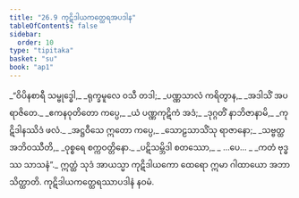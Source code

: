 ```yaml
---
title: "26.9 ကုဋိဒါယကတ္ထေရအပဒါန"
tableOfContents: false
sidebar:
  order: 10
type: "tipitaka"
basket: "su"
book: "ap1"
---
```



<DynamicBreadcrumb />

<Division number="33" book="ap1">

<Paragraph number="3142" type="verses" book="ap1">
_“ဝိပိနစာရီ သမ္ဗုဒ္ဓေါ,_  
_ရုက္ခမူလေ ဝသီ တဒါ;_  
_ပဏ္ဏသာလံ ကရိတွာန,_  
_အဒါသိံ အပရာဇိတေ._  

</Paragraph>

</Division>
<Division number="34" book="ap1">

<Paragraph number="3143" type="verses" book="ap1">
_ဧကနဝုတိတော ကပ္ပေ,_  
_ယံ ပဏ္ဏကုဋိကံ အဒံ;_  
_ဒုဂ္ဂတိံ နာဘိဇာနာမိ,_  
_ကုဋိဒါနဿိဒံ ဖလံ._  

</Paragraph>

</Division>
<Division number="35" book="ap1">

<Paragraph number="3144" type="verses" book="ap1">
_အဋ္ဌဝီသေ ဣတော ကပ္ပေ,_  
_သောဠသာသိံသု ရာဇာနော;_  
_သဗ္ဗတ္ထ အဘိဝဿီတိ,_  
_ဝုစ္စရေ စက္ကဝတ္တိနော._  

</Paragraph>

</Division>
<Division number="36" book="ap1">

<Paragraph number="3145" type="verses" book="ap1">
_ပဋိသမ္ဘိဒါ စတဿော,_  
_ …ပေ… _  
_ကတံ ဗုဒ္ဓဿ သာသနံ”._  

</Paragraph>

<Paragraph number="3146" book="ap1">
ဣတ္ထံ သုဒံ အာယသ္မာ ကုဋိဒါယကော ထေရော ဣမာ ဂါထာယော အဘာသိတ္ထာတိ.

</Paragraph>
</Division>

<Paragraph number="3147" type="center" book="ap1">
ကုဋိဒါယကတ္ထေရဿာပဒါနံ နဝမံ.
</Paragraph>